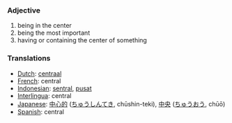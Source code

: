 === Adjective ===
# being in the center
# being the most important
# having or containing the center of something

=== Translations ===
*[[Dutch]]: [[centraal]]
*[[French]]: central
*[[Indonesian]]: [[sentral]], [[pusat]]
*[[Interlingua]]: central
*[[Japanese]]:  [[中心的]] ([[ちゅうしんてき]], chūshin-teki), [[中央]] ([[ちゅうおう]], chūō)
*[[Spanish]]: central